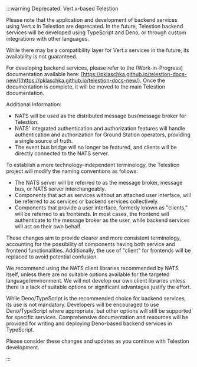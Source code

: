 :::warning Deprecated: Vert.x-based Telestion

Please note that the application and development of backend services using Vert.x in Telestion are deprecated. In the future, Telestion backend services will be developed using TypeScript and Deno, or through custom integrations with other languages.

While there may be a compatibility layer for Vert.x services in the future, its availability is not guaranteed.

For developing backend services, please refer to the (Work-in-Progress) documentation available here: [https://pklaschka.github.io/telestion-docs-new/](https://pklaschka.github.io/telestion-docs-new/). Once the documentation is complete, it will be moved to the main Telestion documentation.

Additional Information:
- NATS will be used as the distributed message bus/message broker for Telestion.
- NATS' integrated authentication and authorization features will handle authentication and authorization for Ground Station operators, providing a single source of truth.
- The event bus bridge will no longer be featured, and clients will be directly connected to the NATS server.

To establish a more technology-independent terminology, the Telestion project will modify the naming conventions as follows:
- The NATS server will be referred to as the message broker, message bus, or NATS server interchangeably.
- Components that act as services without an attached user interface, will be referred to as services or backend services collectively.
- Components that provide a user interface, formerly known as "clients," will be referred to as frontends. In most cases, the frontend will authenticate to the message broker as the user, while backend services will act on their own behalf.

These changes aim to provide clearer and more consistent terminology, accounting for the possibility of components having both service and frontend functionalities. Additionally, the use of "client" for frontends will be replaced to avoid potential confusion.

We recommend using the NATS client libraries recommended by NATS itself, unless there are no suitable options available for the targeted language/environment. We will not develop our own client libraries unless there is a lack of suitable options or significant advantages justify the effort.

While Deno/TypeScript is the recommended choice for backend services, its use is not mandatory. Developers will be encouraged to use Deno/TypeScript where appropriate, but other options will still be supported for specific services. Comprehensive documentation and resources will be provided for writing and deploying Deno-based backend services in TypeScript.

Please consider these changes and updates as you continue with Telestion development.

:::
